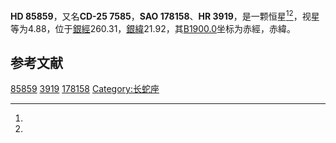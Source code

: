 {{Starbox begin
| name = HD 85859
}}
{{Starbox observe
| epoch = [[J2000.0|J2000.0]]
| constell = {{星座名待查}}<ref name=SIMBAD>{{cite web
 | url=http://simbad.u-strasbg.fr/simbad/sim-id?Ident=HR+3919
 | title=Pulsating variable Star
 | publisher=Centre de Données astronomiques de Strasbourg
 | work=SIMBAD
 | accessdate=2012-07-13
 | archive-date=2016-03-16
 | archive-url=https://web.archive.org/web/20160316164725/http://simbad.u-strasbg.fr/simbad/sim-id?Ident=HR+3919
 | dead-url=no
 }}</ref><ref name=DATA>{{cite web
 | url=http://vizier.u-strasbg.fr/viz-bin/VizieR-5?-out.add=.&-source=5050&-corr=PK=HR&-out.max=9999&HR=3919
 | title=VizieR Detailed Page
 | accessdate=2012-07-13
 | archive-date=2016-03-05
 | archive-url=https://web.archive.org/web/20160305025835/http://vizier.u-strasbg.fr/viz-bin/VizieR-5?-out.add=.&-source=5050&-corr=PK=HR&-out.max=9999&HR=3919
 | dead-url=no
 }}</ref>
| 星官 = 
| ra = {{RA|9|54|12.3}}<ref name=SIMBAD /><ref name=DATA />
| dec = {{DEC|-25|55|57}}<ref name=SIMBAD /><ref name=DATA />
| appmag_v = 4.88<ref name=SIMBAD /><ref name=DATA />
}}
{{Starbox character
| class = K2+III-IIIb<ref name=SIMBAD /><ref name=DATA />
| b-v = 1.23<ref name=SIMBAD /><ref name=DATA />
| u-b = 1.3<ref name=SIMBAD /><ref name=DATA />
| r-i = 0.45E<ref name=SIMBAD /><ref name=DATA />
| variable = 
}}
{{Starbox astrometry
| radial_v = 1.3
| prop_mo_ra = 51
| parallax = 0.031
| p_error = 
}}
{{Starbox catalog
| names =CD-25 7585，[[SAO星表|SAO]] 178158，[[HD星表|HD]] 85859，[[HR星表|HR]] 3919}}
{{Starbox reference |Simbad=HR+3919}}
{{Starbox end}}

'''HD 85859'''，又名'''CD-25 7585'''，'''SAO 178158'''、'''HR 3919'''，是一颗恒星<ref name=SIMBAD /><ref name=DATA />，视星等为4.88，位于[[銀道座標系|銀經]]260.31，[[銀道座標系|銀緯]]21.92，其[[B1900.0|B1900.0]]坐标为赤經{{RA|9|49|40.4}}，赤緯{{DEC|-25|21.92|43}}。

== 参考文献 ==
{{reflist}}

{{star-stub}}

[[Category:HD和HDE天體|85859]]
[[Category:HR天體|3919]]
[[Category:SAO天體|178158]]
[[Category:长蛇座|Category:长蛇座]]